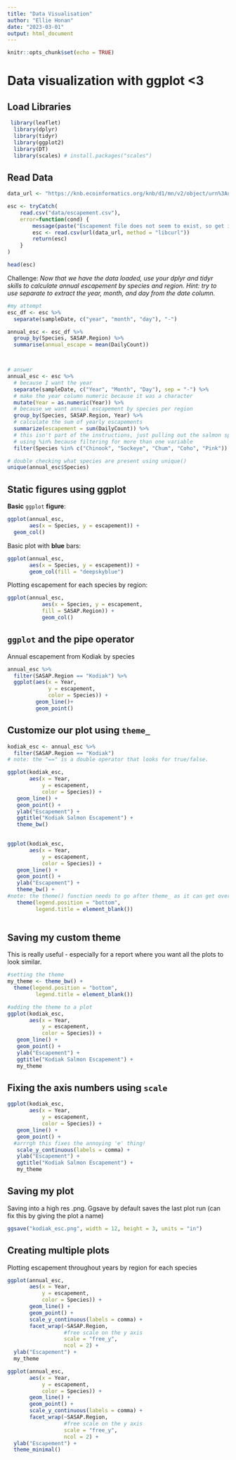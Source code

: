 ```yaml
---
title: "Data Visualisation"
author: "Ellie Honan"
date: "2023-03-01"
output: html_document
---
```


```r
knitr::opts_chunk$set(echo = TRUE)
```

# Data visualization with ggplot \<3

## Load Libraries

```r
 library(leaflet)
  library(dplyr)
  library(tidyr)
  library(ggplot2)
  library(DT)
  library(scales) # install.packages("scales")
```

## Read Data

```r
data_url <- "https://knb.ecoinformatics.org/knb/d1/mn/v2/object/urn%3Auuid%3Af119a05b-bbe7-4aea-93c6-85434dcb1c5e"

esc <- tryCatch(
    read.csv("data/escapement.csv"),
    error=function(cond) {
        message(paste("Escapement file does not seem to exist, so get it from the KNB."))
        esc <- read.csv(url(data_url, method = "libcurl"))
        return(esc)
    }
)

head(esc)
```

Challenge: *Now that we have the data loaded, use your dplyr and tidyr skills to calculate annual escapement by species and region. Hint: try to use separate to extract the year, month, and day from the date column.*

```r

#my attempt
esc_df <- esc %>%
  separate(sampleDate, c("year", "month", "day"), "-") 

annual_esc <- esc_df %>% 
  group_by(Species, SASAP.Region) %>% 
  summarise(annual_escape = mean(DailyCount))



# answer
annual_esc <- esc %>% 
  # because I want the year
  separate(sampleDate, c("Year", "Month", "Day"), sep = "-") %>% 
  # make the year column numeric because it was a character 
  mutate(Year = as.numeric(Year)) %>% 
  # because we want annual escapement by species per region
  group_by(Species, SASAP.Region, Year) %>% 
  # calculate the sum of yearly escapements
  summarize(escapement = sum(DailyCount)) %>%
  # this isn't part of the instructions, just pulling out the salmon species for plotting
  # using %in% because filtering for more than one variable
  filter(Species %in% c("Chinook", "Sockeye", "Chum", "Coho", "Pink"))

# double checking what species are present using unique()
unique(annual_esc$Species)

```

## Static figures using ggplot

**Basic** `ggplot` **figure**:

```r
ggplot(annual_esc, 
       aes(x = Species, y = escapement)) +
  geom_col()
```

Basic plot with **blue** bars:

```r
ggplot(annual_esc,
       aes(x = Species, y = escapement)) + 
       geom_col(fill = "deepskyblue")
```

Plotting escapement for each species by region:

```r
ggplot(annual_esc, 
           aes(x = Species, y = escapement, 
           fill = SASAP.Region)) + 
           geom_col()
```

## `ggplot` and the pipe operator

Annual escapement from Kodiak by species 

```r
annual_esc %>% 
  filter(SASAP.Region == "Kodiak") %>% 
  ggplot(aes(x = Year, 
             y = escapement, 
             color = Species)) +
         geom_line()+
         geom_point()
```
## Customize our plot using `theme_`

```r
kodiak_esc <- annual_esc %>% 
  filter(SASAP.Region == "Kodiak")
# note: the "==" is a double operator that looks for true/false. 
```

```r
ggplot(kodiak_esc, 
       aes(x = Year, 
           y = escapement, 
           color = Species)) +
   geom_line() + 
   geom_point() +
   ylab("Escapement") +
   ggtitle("Kodiak Salmon Escapement") +
   theme_bw()
    
```

```r
ggplot(kodiak_esc, 
       aes(x = Year, 
           y = escapement, 
           color = Species)) +
   geom_line() + 
   geom_point() +
   ylab("Escapement") +
   theme_bw() +
#note: the theme() function needs to go after theme_ as it can get overwritten 
   theme(legend.position = "bottom", 
         legend.title = element_blank())
   
```
## Saving my custom theme

This is really useful - especially for a report where you want all the plots to look similar. 

```r
#setting the theme
my_theme <- theme_bw() + 
  theme(legend.position = "bottom", 
         legend.title = element_blank())
```

```r
#adding the theme to a plot
ggplot(kodiak_esc, 
       aes(x = Year, 
           y = escapement, 
           color = Species)) +
   geom_line() + 
   geom_point() +
   ylab("Escapement") +
   ggtitle("Kodiak Salmon Escapement") +
   my_theme
```
## Fixing the axis numbers using `scale` 

```r
ggplot(kodiak_esc, 
       aes(x = Year, 
           y = escapement, 
           color = Species)) +
   geom_line() + 
   geom_point() +
  #arrrgh this fixes the annoying 'e' thing!
   scale_y_continuous(labels = comma) +
   ylab("Escapement") +
   ggtitle("Kodiak Salmon Escapement") +
   my_theme
```

## Saving my plot 

Saving into a high res .png. Ggsave by default saves the last plot run (can fix this by giving the plot a name)

```r
ggsave("kodiak_esc.png", width = 12, height = 3, units = "in")
```

## Creating multiple plots

Plotting escapement throughout years by region for each species 

```r
ggplot(annual_esc, 
       aes(x = Year, 
           y = escapement, 
           color = Species)) + 
       geom_line() +
       geom_point() + 
       scale_y_continuous(labels = comma) +
       facet_wrap(~SASAP.Region, 
                  #free scale on the y axis
                  scale = "free_y", 
                  ncol = 2) + 
  ylab("Escapement") + 
  my_theme
```
```r
ggplot(annual_esc, 
       aes(x = Year, 
           y = escapement, 
           color = Species)) + 
       geom_line() +
       geom_point() + 
       scale_y_continuous(labels = comma) +
       facet_wrap(~SASAP.Region, 
                  #free scale on the y axis
                  scale = "free_y", 
                  ncol = 2) + 
  ylab("Escapement") + 
  theme_minimal() 
```

